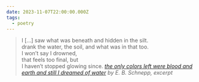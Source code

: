 ```yaml
---
date: 2023-11-07T22:00:00.000Z
tags:
  - poetry
---
```

> I  [...] saw what was beneath and hidden in the silt.<br/>
> drank the water, the soil, and what was in that too.<br/>
> I won’t say I drowned,<br/>
> that feels too final, but<br/>
> I haven’t stopped glowing since.
> <cite><i>[the only colors left were blood and earth and still I dreamed of water](https://poems.com/poem/the-only-colors-left-were-blood-and-earth-and-still-i-dreamed-of-water/)</i> by E. B. Schnepp, excerpt</cite>
